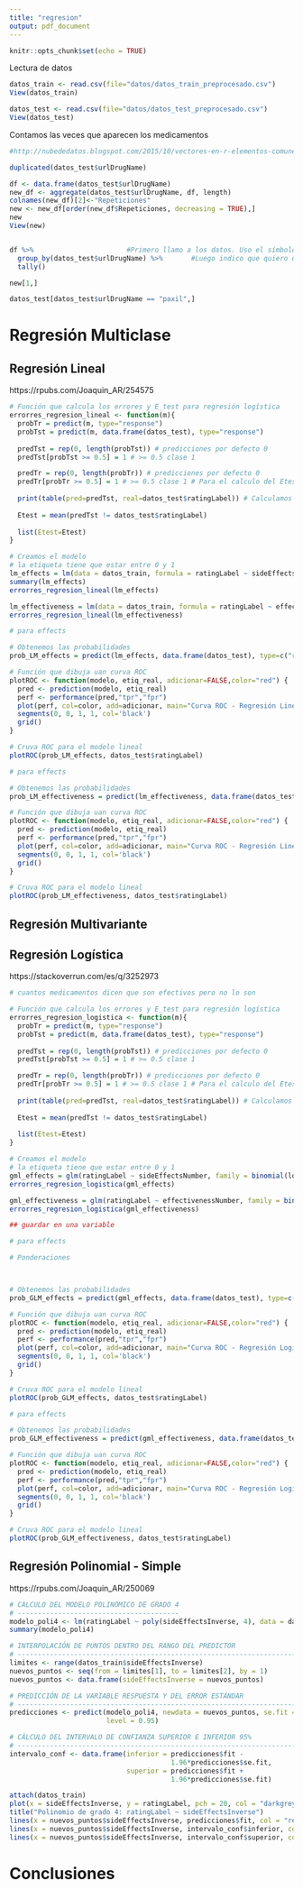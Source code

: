 ```yaml
---
title: "regresion"
output: pdf_document
---
```


```r
knitr::opts_chunk$set(echo = TRUE)
```

Lectura de datos

```r
datos_train <- read.csv(file="datos/datos_train_preprocesado.csv")
View(datos_train)

datos_test <- read.csv(file="datos/datos_test_preprocesado.csv")
View(datos_test)
```


Contamos las veces que aparecen los medicamentos

```r
#http://nubededatos.blogspot.com/2015/10/vectores-en-r-elementos-comunes-y-unicos.html

duplicated(datos_test$urlDrugName)

df <- data.frame(datos_test$urlDrugName)
new_df <- aggregate(datos_test$urlDrugName, df, length)
colnames(new_df)[2]<-"Repeticiones"
new <- new_df[order(new_df$Repeticiones, decreasing = TRUE),]
new
View(new)


df %>%                       #Primero llamo a los datos. Uso el símbolo %>% para conectar las operaciones. 
  group_by(datos_test$urlDrugName) %>%       #Luego indico que quiero un grupo por cada valor único en Estados, podría agupar por más variables si las tuviera/quisiera.
  tally()  
```

```r
new[1,]
```



```r
datos_test[datos_test$urlDrugName == "paxil",]

```



# Regresión Multiclase

## Regresión Lineal

https://rpubs.com/Joaquin_AR/254575

```r
# Función que calcula los errores y E_test para regresión logística
errorres_regresion_lineal <- function(m){ 
  probTr = predict(m, type="response")
  probTst = predict(m, data.frame(datos_test), type="response") 
  
  predTst = rep(0, length(probTst)) # predicciones por defecto 0
  predTst[probTst >= 0.5] = 1 # >= 0.5 clase 1

  predTr = rep(0, length(probTr)) # predicciones por defecto 0
  predTr[probTr >= 0.5] = 1 # >= 0.5 clase 1 # Para el calculo del Etest
  
  print(table(pred=predTst, real=datos_test$ratingLabel)) # Calculamos Etest
  
  Etest = mean(predTst != datos_test$ratingLabel) 
  
  list(Etest=Etest)
}

# Creamos el modelo
# la etiqueta tiene que estar entre 0 y 1
lm_effects = lm(data = datos_train, formula = ratingLabel ~ sideEffectsInverse)
summary(lm_effects)
errorres_regresion_lineal(lm_effects)

lm_effectiveness = lm(data = datos_train, formula = ratingLabel ~ effectivenessNumber)
errorres_regresion_lineal(lm_effectiveness)
```

```r
# para effects

# Obtenemos las probabilidades
prob_LM_effects = predict(lm_effects, data.frame(datos_test), type=c("response"))

# Función que dibuja uan curva ROC
plotROC <- function(modelo, etiq_real, adicionar=FALSE,color="red") { 
  pred <- prediction(modelo, etiq_real)
  perf <- performance(pred,"tpr","fpr")
  plot(perf, col=color, add=adicionar, main="Curva ROC - Regresión Lineal - Efectos secundarios", lwd = 2) 
  segments(0, 0, 1, 1, col='black')
  grid() 
}

# Cruva ROC para el modelo lineal
plotROC(prob_LM_effects, datos_test$ratingLabel)

```

```r
# para effects

# Obtenemos las probabilidades
prob_LM_effectiveness = predict(lm_effectiveness, data.frame(datos_test), type=c("response"))

# Función que dibuja uan curva ROC
plotROC <- function(modelo, etiq_real, adicionar=FALSE,color="red") { 
  pred <- prediction(modelo, etiq_real)
  perf <- performance(pred,"tpr","fpr")
  plot(perf, col=color, add=adicionar, main="Curva ROC - Regresión Lineal - Efectividad", lwd = 2) 
  segments(0, 0, 1, 1, col='black')
  grid() 
}

# Cruva ROC para el modelo lineal
plotROC(prob_LM_effectiveness, datos_test$ratingLabel)

```



## Regresión Multivariante


## Regresión Logística 

https://stackoverrun.com/es/q/3252973

```r

# cuantos medicamentos dicen que son efectivos pero no lo son

# Función que calcula los errores y E_test para regresión logística
errorres_regresion_logistica <- function(m){ 
  probTr = predict(m, type="response")
  probTst = predict(m, data.frame(datos_test), type="response") 
  
  predTst = rep(0, length(probTst)) # predicciones por defecto 0
  predTst[probTst >= 0.5] = 1 # >= 0.5 clase 1

  predTr = rep(0, length(probTr)) # predicciones por defecto 0
  predTr[probTr >= 0.5] = 1 # >= 0.5 clase 1 # Para el calculo del Etest
  
  print(table(pred=predTst, real=datos_test$ratingLabel)) # Calculamos Etest
  
  Etest = mean(predTst != datos_test$ratingLabel) 
  
  list(Etest=Etest)
}

# Creamos el modelo
# la etiqueta tiene que estar entre 0 y 1
gml_effects = glm(ratingLabel ~ sideEffectsNumber, family = binomial(logit), data = datos_train)
errorres_regresion_logistica(gml_effects)

gml_effectiveness = glm(ratingLabel ~ effectivenessNumber, family = binomial(logit), data = datos_train)
errorres_regresion_logistica(gml_effectiveness)

## guardar en una variable 

```

```r
# para effects

# Ponderaciones



# Obtenemos las probabilidades
prob_GLM_effects = predict(gml_effects, data.frame(datos_test), type=c("response"))

# Función que dibuja uan curva ROC
plotROC <- function(modelo, etiq_real, adicionar=FALSE,color="red") { 
  pred <- prediction(modelo, etiq_real)
  perf <- performance(pred,"tpr","fpr")
  plot(perf, col=color, add=adicionar, main="Curva ROC - Regresión Logística - Efectos secundarios", lwd = 2) 
  segments(0, 0, 1, 1, col='black')
  grid() 
}

# Cruva ROC para el modelo lineal
plotROC(prob_GLM_effects, datos_test$ratingLabel)

```

```r
# para effects

# Obtenemos las probabilidades
prob_GLM_effectiveness = predict(gml_effectiveness, data.frame(datos_test), type=c("response"))

# Función que dibuja uan curva ROC
plotROC <- function(modelo, etiq_real, adicionar=FALSE,color="red") { 
  pred <- prediction(modelo, etiq_real)
  perf <- performance(pred,"tpr","fpr")
  plot(perf, col=color, add=adicionar, main="Curva ROC - Regresión Logística - Efectividad", lwd = 2) 
  segments(0, 0, 1, 1, col='black')
  grid() 
}

# Cruva ROC para el modelo lineal
plotROC(prob_GLM_effectiveness, datos_test$ratingLabel)

```




## Regresión Polinomial - Simple

https://rpubs.com/Joaquin_AR/250069

```r
# CÁLCULO DEL MODELO POLINÓMICO DE GRADO 4
# ----------------------------------------
modelo_poli4 <- lm(ratingLabel ~ poly(sideEffectsInverse, 4), data = datos_train)
summary(modelo_poli4)

# INTERPOLACIÓN DE PUNTOS DENTRO DEL RANGO DEL PREDICTOR
# -----------------------------------------------------------------------------
limites <- range(datos_train$sideEffectsInverse)
nuevos_puntos <- seq(from = limites[1], to = limites[2], by = 1)
nuevos_puntos <- data.frame(sideEffectsInverse = nuevos_puntos)

# PREDICCIÓN DE LA VARIABLE RESPUESTA Y DEL ERROR ESTÁNDAR
# -----------------------------------------------------------------------------
predicciones <- predict(modelo_poli4, newdata = nuevos_puntos, se.fit = TRUE,
                        level = 0.95)

# CÁLCULO DEL INTERVALO DE CONFIANZA SUPERIOR E INFERIOR 95%
# -----------------------------------------------------------------------------
intervalo_conf <- data.frame(inferior = predicciones$fit -
                                        1.96*predicciones$se.fit,
                             superior = predicciones$fit +
                                        1.96*predicciones$se.fit)

attach(datos_train)
plot(x = sideEffectsInverse, y = ratingLabel, pch = 20, col = "darkgrey")
title("Polinomio de grado 4: ratingLabel ~ sideEffectsInverse")
lines(x = nuevos_puntos$sideEffectsInverse, predicciones$fit, col = "red", pch = 20)
lines(x = nuevos_puntos$sideEffectsInverse, intervalo_conf$inferior, col = "blue", pch = 4)
lines(x = nuevos_puntos$sideEffectsInverse, intervalo_conf$superior, col = "blue", pch = 4)
```




# Conclusiones